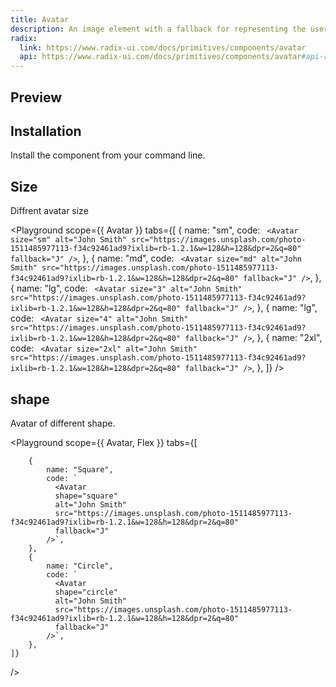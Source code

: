 ```yaml
---
title: Avatar
description: An image element with a fallback for representing the user.
radix:
  link: https://www.radix-ui.com/docs/primitives/components/avatar
  api: https://www.radix-ui.com/docs/primitives/components/avatar#api-reference
---
```


## Preview

<Preview>
  <Flex css={{ flexDirection: 'column', gap: '$6' }}>
    <Flex css={{ alignItems: 'center', gap: '$6' }}>
      <Avatar
        alt="John Smith"
        src="https://images.unsplash.com/photo-1511485977113-f34c92461ad9?ixlib=rb-1.2.1&w=128&h=128&dpr=2&q=80"
        fallback="J"
      />
    </Flex>
  </Flex>
</Preview>

## Installation

Install the component from your command line.

<LiveProvider>
    <LiveEditor code={`npm install @odpf/apsara`} border/>
</LiveProvider>

## Size

Diffrent avatar size

<Playground
    scope={{ Avatar }}
    tabs={[
        {
            name: "sm",
            code: `
              <Avatar
              size="sm"
              alt="John Smith"
              src="https://images.unsplash.com/photo-1511485977113-f34c92461ad9?ixlib=rb-1.2.1&w=128&h=128&dpr=2&q=80"
              fallback="J"
            />`,
        },
        {
            name: "md",
            code: `
              <Avatar
              size="md"
              alt="John Smith"
              src="https://images.unsplash.com/photo-1511485977113-f34c92461ad9?ixlib=rb-1.2.1&w=128&h=128&dpr=2&q=80"
              fallback="J"
            />`,
        },
        {
            name: "lg",
            code: `
              <Avatar
              size="3"
              alt="John Smith"
              src="https://images.unsplash.com/photo-1511485977113-f34c92461ad9?ixlib=rb-1.2.1&w=128&h=128&dpr=2&q=80"
              fallback="J"
            />`,
        },
        {
            name: "lg",
            code: `
              <Avatar
              size="4"
              alt="John Smith"
              src="https://images.unsplash.com/photo-1511485977113-f34c92461ad9?ixlib=rb-1.2.1&w=128&h=128&dpr=2&q=80"
              fallback="J"
            />`,
        },
        {
            name: "2xl",
            code: `
              <Avatar
              size="2xl"
              alt="John Smith"
              src="https://images.unsplash.com/photo-1511485977113-f34c92461ad9?ixlib=rb-1.2.1&w=128&h=128&dpr=2&q=80"
              fallback="J"
            />`,
        },
    ]}
/>

## shape

Avatar of different shape.

<Playground
    scope={{ Avatar, Flex }}
    tabs={[
        
        {
            name: "Square",
            code: `
              <Avatar
              shape="square"
              alt="John Smith"
              src="https://images.unsplash.com/photo-1511485977113-f34c92461ad9?ixlib=rb-1.2.1&w=128&h=128&dpr=2&q=80"
              fallback="J"
            />`,
        },
        {
            name: "Circle",
            code: `
              <Avatar
              shape="circle"
              alt="John Smith"
              src="https://images.unsplash.com/photo-1511485977113-f34c92461ad9?ixlib=rb-1.2.1&w=128&h=128&dpr=2&q=80"
              fallback="J"
            />`,
        },
    ]}
/>